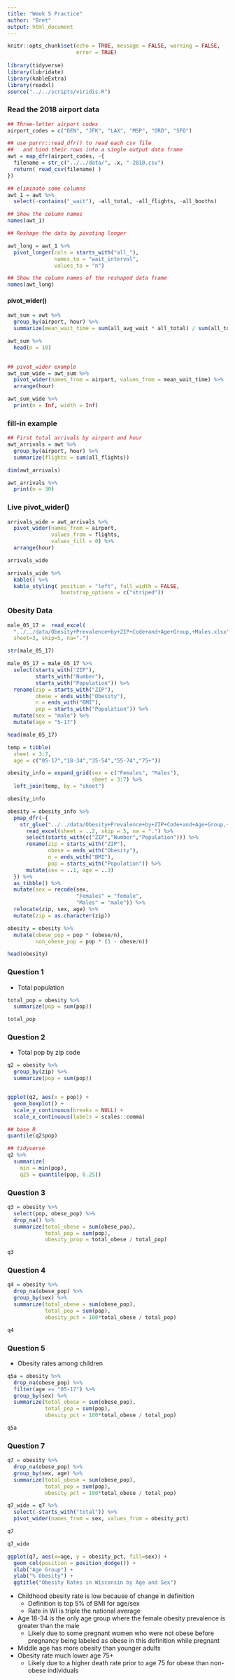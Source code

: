```yaml
---
title: "Week 5 Practice"
author: "Bret"
output: html_document
---
```


```r
knitr::opts_chunk$set(echo = TRUE, message = FALSE, warning = FALSE,
                      error = TRUE)
                    
library(tidyverse)
library(lubridate)
library(kableExtra)
library(readxl)
source("../../scripts/viridis.R")
```

### Read the 2018 airport data

```r
## Three-letter airport codes
airport_codes = c("DEN", "JFK", "LAX", "MSP", "ORD", "SFO")

## use purrr::read_dfr() to read each csv file
##   and bind their rows into a single output data frame
awt = map_dfr(airport_codes, ~{
  filename = str_c("../../data/", .x, "-2018.csv")
  return( read_csv(filename) )
})
```


```r
## eliminate some columns
awt_1 = awt %>% 
  select(-contains("_wait"), -all_total, -all_flights, -all_booths)

## Show the column names
names(awt_1)

## Reshape the data by pivoting longer

awt_long = awt_1 %>%
  pivot_longer(cols = starts_with("all_"),
               names_to = "wait_interval",
               values_to = "n")

## Show the column names of the reshaped data frame
names(awt_long)
```

#### pivot_wider()

```r
awt_sum = awt %>% 
  group_by(airport, hour) %>% 
  summarize(mean_wait_time = sum(all_avg_wait * all_total) / sum(all_total))

awt_sum %>% 
  head(n = 10)
  
```

```r
## pivot_wider example
awt_sum_wide = awt_sum %>% 
  pivot_wider(names_from = airport, values_from = mean_wait_time) %>% 
  arrange(hour)

awt_sum_wide %>% 
  print(n = Inf, width = Inf)
```


### fill-in example

```r
## First total arrivals by airport and hour
awt_arrivals = awt %>% 
  group_by(airport, hour) %>% 
  summarize(flights = sum(all_flights))

dim(awt_arrivals)

awt_arrivals %>% 
  print(n = 30)
```


### Live pivot_wider()

```r
arrivals_wide = awt_arrivals %>% 
  pivot_wider(names_from = airport,
              values_from = flights,
              values_fill = 0) %>% 
  arrange(hour)
```

```r
arrivals_wide

arrivals_wide %>% 
  kable() %>% 
  kable_styling( position = "left", full_width = FALSE,
                 bootstrap_options = c("striped"))
```

### Obesity Data

```r
male_05_17 =  read_excel(
  "../../data/Obesity+Prevalence+by+ZIP+Code+and+Age+Group,+Males.xlsx",
  sheet=3, skip=5, na=".")

str(male_05_17)
```


```r
male_05_17 = male_05_17 %>%
  select(starts_with("ZIP"),
         starts_with("Number"),
         starts_with("Population")) %>%
  rename(zip = starts_with("ZIP"),
         obese = ends_with("Obesity"),
         n = ends_with("BMI"),
         pop = starts_with("Population")) %>%
  mutate(sex = "male") %>%
  mutate(age = "5-17")

head(male_05_17)
```



```r
temp = tibble(
  sheet = 3:7,
  age = c("05-17","18-34","35-54","55-74","75+"))

obesity_info = expand_grid(sex = c("Females", "Males"),
                           sheet = 3:7) %>% 
  left_join(temp, by = "sheet")

obesity_info
```



```r
obesity = obesity_info %>% 
  pmap_dfr(~{
    str_glue("../../data/Obesity+Prevalence+by+ZIP+Code+and+Age+Group,+{..1}.xlsx") %>% 
      read_excel(sheet = ..2, skip = 5, na = ".") %>% 
      select(starts_with(c("ZIP","Number","Population"))) %>% 
      rename(zip = starts_with("ZIP"),
             obese = ends_with("Obesity"),
             n = ends_with("BMI"),
             pop = starts_with("Population")) %>% 
      mutate(sex = ..1, age = ..3)
  }) %>% 
  as_tibble() %>% 
  mutate(sex = recode(sex,
                      "Females" = "female",
                      "Males" = "male")) %>% 
  relocate(zip, sex, age) %>% 
  mutate(zip = as.character(zip))
```



```r
obesity = obesity %>% 
  mutate(obese_pop = pop * (obese/n),
         non_obese_pop = pop * (1 - obese/n))

head(obesity)
```

### Question 1

- Total population

```r
total_pop = obesity %>% 
  summarize(pop = sum(pop))

total_pop
```

### Question 2

- Total pop by zip code

```r
q2 = obesity %>% 
  group_by(zip) %>% 
  summarize(pop = sum(pop))


ggplot(q2, aes(x = pop)) +
  geom_boxplot() +
  scale_y_continuous(breaks = NULL) +
  scale_x_continuous(labels = scales::comma)

## base R
quantile(q2$pop)

## tidyverse
q2 %>% 
  summarize(
    min = min(pop),
    q25 = quantile(pop, 0.25))
```

### Question 3

```r
q3 = obesity %>% 
  select(pop, obese_pop) %>% 
  drop_na() %>% 
  summarize(total_obese = sum(obese_pop),
            total_pop = sum(pop),
            obesity_prop = total_obese / total_pop)

q3
```

### Question 4

```r
q4 = obesity %>% 
  drop_na(obese_pop) %>% 
  group_by(sex) %>% 
  summarize(total_obese = sum(obese_pop),
            total_pop = sum(pop),
            obesity_pct = 100*total_obese / total_pop)

q4
```

### Question 5

- Obesity rates among children

```r
q5a = obesity %>% 
  drop_na(obese_pop) %>% 
  filter(age == "05-17") %>% 
  group_by(sex) %>% 
  summarize(total_obese = sum(obese_pop),
            total_pop = sum(pop),
            obesity_pct = 100*total_obese / total_pop)

q5a
```

### Question 7

```r
q7 = obesity %>% 
  drop_na(obese_pop) %>% 
  group_by(sex, age) %>% 
  summarize(total_obese = sum(obese_pop),
            total_pop = sum(pop),
            obesity_pct = 100*total_obese / total_pop)

q7_wide = q7 %>% 
  select(-starts_with("total")) %>% 
  pivot_wider(names_from = sex, values_from = obesity_pct)

q7

q7_wide

ggplot(q7, aes(x=age, y = obesity_pct, fill=sex)) +
  geom_col(position = position_dodge()) +
  xlab("Age Group") +
  ylab("% Obesity") +
  ggtitle("Obesity Rates in Wisconsin by Age and Sex")
```

- Childhood obesity rate is low because of change in definition
    - Definition is top 5% of BMI for age/sex
    - Rate in WI is triple the national average
- Age 18-34 is the only age group where the female obesity prevalence is greater than the male
    - Likely due to some pregnant women who were not obese before pregnancy being labeled as obese in this definition while pregnant
- Middle age has more obesity than younger adults
- Obesity rate much lower age 75+
    - Likely due to a higher death rate prior to age 75 for obese than non-obese individuals

